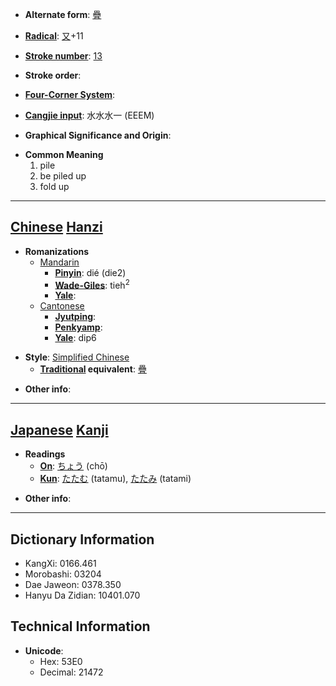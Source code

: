 * '''Alternate form''': [[疊]]

* '''[[Wiktionary:Chinese radical index| Radical]]''': [[Wiktionary:Chinese radical index 又|又]]+11

* '''[[Wiktionary:Chinese total strokes index|Stroke number]]''': [[Wiktionary:Chinese total strokes index 13|13]]

* '''Stroke order''': 

* '''[[Wiktionary:Chinese four corner index|Four-Corner System]]''': 

* '''[[Wiktionary:Chinese Cangjie index|Cangjie input]]''': 水水水一 (EEEM)

* '''Graphical Significance and Origin''': 

* '''Common Meaning'''
*#pile
*# be piled up
*# fold up


----

== [[Chinese]] [[Hanzi]] ==

* '''Romanizations'''
** [[Mandarin]]
*** '''[[Pinyin]]''': dié (die2)
*** '''[[Wade-Giles]]''': tieh<sup>2</sup>
*** '''[[Yale]]''': 
**[[Cantonese]]
***'''[[Jyutping]]''':
***'''[[Penkyamp]]''': 
***'''[[Yale]]''': dip6

* '''Style''': [[Simplified Chinese]] 
** '''[[Traditional Chinese|Traditional]] equivalent''': [[疊]]

* '''Other info''': 

----

== [[Japanese]] [[Kanji]] ==

* '''Readings'''
** '''[[On]]''': [[ちょう]] (chō)
** '''[[Kun]]''': [[たたむ]] (tatamu), [[たたみ]] (tatami)

* '''Other info''':  

----

== Dictionary Information ==

* KangXi: 0166.461
* Morobashi: 03204
* Dae Jaweon: 0378.350
* Hanyu Da Zidian: 10401.070

== Technical Information ==

* '''Unicode''':
** Hex: 53E0
** Decimal: 21472